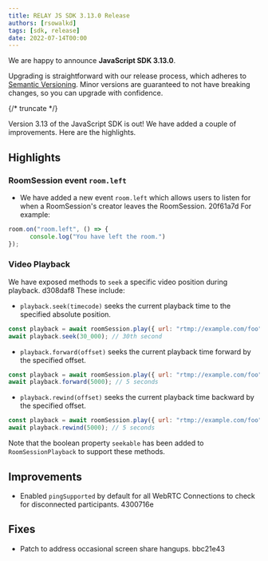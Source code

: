 ```yaml
---
title: RELAY JS SDK 3.13.0 Release
authors: [rsowalkd]
tags: [sdk, release]
date: 2022-07-14T00:00
---
```


We are happy to announce **JavaScript SDK 3.13.0**.

Upgrading is straightforward with our release process, which adheres to [Semantic Versioning](https://semver.org/).
Minor versions are guaranteed to not have breaking changes, so you can upgrade with confidence.

<ReleaseCard library="@signalwire/js" version="3.13.0" releaseType="minor"/>

{/* truncate */}

Version 3.13 of the JavaScript SDK is out! We have added a couple of improvements. Here are the highlights.

## Highlights

### RoomSession event `room.left`

- We have added a new event  `room.left` which allows users to listen for when a RoomSession's creator leaves the RoomSession. 20f61a7d
For example:

```javascript
room.on("room.left", () => {
      console.log("You have left the room.")
});
```
### Video Playback

We have exposed methods to `seek` a specific video position during playback. d308daf8
These include:

- `playback.seek(timecode)` seeks the current playback time to the specified absolute position.
```javascript
const playback = await roomSession.play({ url: "rtmp://example.com/foo" });
await playback.seek(30_000); // 30th second
```

- `playback.forward(offset)` seeks the current playback time forward by the specified offset.
```javascript
const playback = await roomSession.play({ url: "rtmp://example.com/foo" });
await playback.forward(5000); // 5 seconds
```

- `playback.rewind(offset)` seeks the current playback time backward by the specified offset.
```javascript
const playback = await roomSession.play({ url: "rtmp://example.com/foo" });
await playback.rewind(5000); // 5 seconds
```

Note that the boolean property `seekable` has been added to `RoomSessionPlayback` to support these methods.

## Improvements

- Enabled `pingSupported` by default for all WebRTC Connections to check for disconnected participants. 4300716e

## Fixes

- Patch to address occasional screen share hangups. bbc21e43

